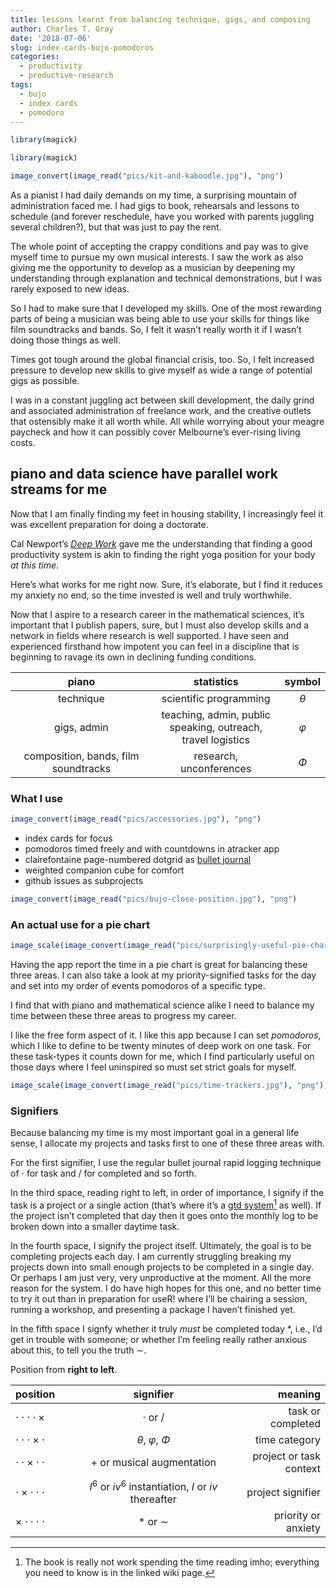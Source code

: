 ```yaml
---
title: lessons learnt from balancing technique, gigs, and composing
author: Charles T. Gray
date: '2018-07-06'
slug: index-cards-bujo-pomodoros
categories:
  - productivity
  - productive-research
tags:
  - bujo
  - index cards
  - pomodoro
---
```


```r
library(magick)

```


```r
library(magick)

image_convert(image_read("pics/kit-and-kaboodle.jpg"), "png")

```

As a pianist I had daily demands on my time, a surprising mountain of administration faced me. I had gigs to book, rehearsals and lessons to schedule (and forever reschedule, have you worked with parents juggling several children?), but that was just to pay the rent. 

The whole point of accepting the crappy conditions and pay was to give myself time to pursue my own musical interests. I saw the work as also giving me the opportunity to develop as a musician by deepening my understanding through explanation and technical demonstrations, but I was rarely exposed to new ideas. 

So I had to make sure that I developed my skills. One of the most rewarding parts of being a musician was being able to use your skills for things like film soundtracks and bands. So, I felt it wasn't really worth it if I wasn't doing those things as well. 

Times got tough around the global financial crisis, too. So, I felt increased pressure to develop new skills to give myself as wide a range of potential gigs as possible.

I was in a constant juggling act between skill development, the daily grind and associated administration of freelance work, and the creative outlets that ostensibly make it all worth while. All while worrying about your meagre paycheck and how it can possibly cover Melbourne's ever-rising living costs.  

## piano and data science have parallel work streams for me 

Now that I am finally finding my feet in housing stability, I increasingly feel it was excellent preparation for doing a doctorate. 

Cal Newport's [*Deep Work*](http://calnewport.com/books/deep-work/) gave me the understanding that finding a good productivity system is akin to finding the right yoga position for your body *at this time*. 

Here's what works for me right now. Sure, it's elaborate, but I find it reduces my anxiety no end, so the time invested is well and truly worthwhile. 

Now that I aspire to a research career in the mathematical sciences, it's important that I publish papers, sure, but I must also develop skills and a network in fields where research is well supported. I have seen and experienced firsthand how impotent you can feel in a discipline that is beginning to ravage its own in declining funding conditions. 

piano | statistics | symbol
:---------------------------------------:|:----------------------------------: | :----: 
technique | scientific programming | $\theta$ 
gigs, admin | teaching, admin, public speaking, outreach, travel logistics | $\varphi$ 
composition, bands, film soundtracks | research, unconferences | $\Phi$ | 

### What I use


```r

image_convert(image_read("pics/accessories.jpg"), "png")

```


- index cards for focus
- pomodoros timed freely and with countdowns in atracker app
- clairefontaine page-numbered dotgrid as [bullet journal](http://bulletjournal.com/get-started/) 
- weighted companion cube for comfort
- github issues as subprojects



```r

image_convert(image_read("pics/bujo-close-position.jpg"), "png")

```



### An actual use for a pie chart

```r

image_scale(image_convert(image_read("pics/surprisingly-useful-pie-chart.jpg"), "png"), "400")

```

Having the app report the time in a pie chart is great for balancing these three areas. I can also take a look at my priority-signified tasks for the day and set into my order of events pomodoros of a specific type. 

I find that with piano and mathematical science alike I need to balance my time between these three areas to progress  my career. 

I like the free form aspect of it. I like this app because I can set *pomodoros*, which I like to define to be twenty minutes of deep work on one task. For these task-types it counts down for me, which I find particularly useful on those days where I feel uninspired so must set strict goals for myself. 

```r

image_scale(image_convert(image_read("pics/time-trackers.jpg"), "png"), "400")

```
### Signifiers

Because balancing my time is my most important goal in a general life sense, I allocate my projects and tasks first to one of these three areas with. 

For the first signifier, I use the regular bullet journal rapid logging technique of $\cdot$ for task and $/$ for completed and so forth. 

In the third space, reading right to left, in order of importance, I signify if the task is a project or a single action (that's where it's a [gtd system](https://en.wikipedia.org/wiki/Getting_Things_Done)[^1] as well). If the project isn't completed that day then it goes onto the monthly log to be broken down into a smaller daytime task. 

In the fourth space, I signify the project itself. Ultimately, the goal is to be completing projects each day. I am currently struggling breaking my projects down into small enough projects to be completed in a single day. Or perhaps I am just very, very unproductive at the moment. All the more reason for the system. I do have high hopes for this one, and no better time to try it out than in preparation for useR! where I'll be chairing a session, running a workshop, and presenting a package I haven't finished yet.  

In the fifth space I signfy whether it truly *must* be completed today $*$, i.e., I'd get in trouble with someone; or whether I'm feeling really rather anxious about this, to tell you the truth $\sim$. 

Position from **right to left**.

position | signifier | meaning
:-------------------------| :------------------------------------------------------------------:|------------------------------------:
$\cdot \cdot \cdot \cdot \times$ | $\cdot$ or $/$ | task or completed
$\cdot \cdot \cdot \times \cdot$ | $\theta$, $\varphi$, $\Phi$ | time category
$\cdot \cdot \times \cdot \cdot$| $+$ or musical augmentation | project or task context
$\cdot \times \cdot \cdot \cdot$| $I^6$ or $iv^6$ instantiation, $I$ or $iv$ thereafter | project signifier
$\times \cdot \cdot \cdot \cdot$| $*$ or $\sim$ | priority or anxiety 

[^1]: The book is really not work spending the time reading imho; everything you need to know is in the linked wiki page. 



